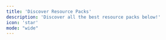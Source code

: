 ```yaml
---
title: 'Discover Resource Packs'
description: 'Discover all the best resource packs below!'
icon: 'star'
mode: "wide"
---
```



<CardGroup cols={2}>
  <HeroCard
    img="https://cdn.modrinth.com/data/5aPp18Lx/images/2306a8172f5af204fdead74b7966774cbe3c381a.png"
    title="3D Default"
    description="A light-weight resource pack mainly provide vanilla-look 3D models"
    href="/resourcepacks/3ddefault"
    tag= "Fabric"
  />
  <HeroCard
    img="https://cdn.modrinth.com/data/ti9eZ3CP/images/910765dbb6130f0412457770b7620568ee76be08.png"
    title="3D Ladders"
    description="Changes and improves the model for the ladders making them 3D!"
    href="/resourcepacks/3dladders"
    tag="res"
  />
</CardGroup>